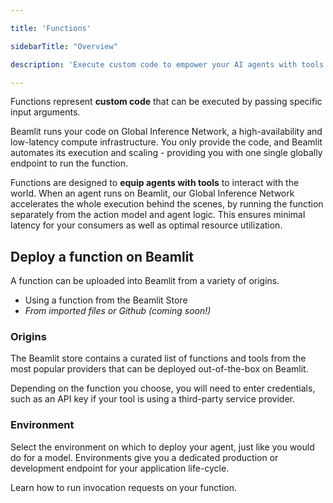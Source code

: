 ```yaml
---

title: 'Functions'

sidebarTitle: "Overview"

description: 'Execute custom code to empower your AI agents with tools and actions.'

---
```


Functions represent **custom code** that can be executed by passing specific input arguments. 

Beamlit runs your code on Global Inference Network, a high-availability and low-latency compute infrastructure. You only provide the code, and Beamlit automates its execution and scaling - providing you with one single globally endpoint to run the function. 

Functions are designed to **equip agents with tools** to interact with the world. When an agent runs on Beamlit, our Global Inference Network accelerates the whole execution behind the scenes, by running the function separately from the action model and agent logic. This ensures minimal latency for your consumers as well as optimal resource utilization. 

## Deploy a function on Beamlit

A function can be uploaded into Beamlit from a variety of origins.

- Using a function from the Beamlit Store
- *From imported files or Github (coming soon!)*

### Origins

The Beamlit store contains a curated list of functions and tools from the most popular providers that can be deployed out-of-the-box on Beamlit.

Depending on the function you choose, you will need to enter credentials, such as an API key if your tool is using a third-party service provider.

### Environment

Select the environment on which to deploy your agent, just like you would do for a model. Environments give you a dedicated production or development endpoint for your application life-cycle.

<Card title="Invoke functions" icon="bolt" href="/Functions/Invoke-functions">
Learn how to run invocation requests on your function. 
</Card>